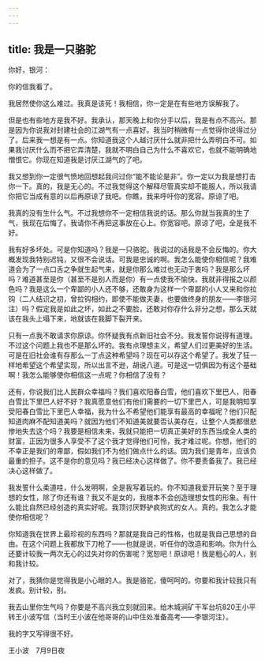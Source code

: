 ```yaml
---
---
---
```

title: 我是一只骆驼
---

你好，银河：

你的信我看了。

我居然使你这么难过。我真是该死！我相信，你一定是在有些地方误解我了。

但是也有些地方是我不好。我承认，那天晚上和你分手以后，我是有点不高兴。那是因为你说我对封建社会的江湖气有一点喜好。我当时稍微有一点觉得你说得过分了。后来我一想是有一点。你知道我这个人越讨厌什么就非把什么弄明白不可。如果我讨厌什么而不把它弄清楚，我就不明白自己为什么不喜欢它，也就不能明确地憎恨它。你现在知道我是讨厌江湖气的了吧。

我又想到你一定很气愤地回想起我问过你“能不能论是非”。你一定以为我是想打击你一下。真的，我是无心的。不过我觉得这个解释尽管真实却不能服人，所以我请你把它当成有意的以后再原谅了我吧。你瞧，我来呼吁你的宽容。原谅了吧。

我真的没有生什么气。不过我想你不一定相信我说的话。那么你就当我真的生了气，我现在后悔了。我请你不再把这事放在心上。你宽容吧。原谅了吧，全是我不好。

我有好多坏处。可是你知道吗？我是一只骆驼。我说过的话我是不会反悔的。你大概发现我特别迟钝，又很不会说话。可我是忠诚的啊。我怎么能使你相信呢？我难道会为了一点口舌之争就生起气来，就是你那么难过也无动于衷吗？我是那么坏吗？难道甚至是你（甚至不是别人而是你）有一点使我不愉快，我就非得报之以颜色吗？我是这么一个卑鄙的小人还不够，还敢身为这样一个卑鄙的小人又来和你拉钩（二人结识之初，曾拉钩相约，即使不能做夫妻，也要做终身的朋友——李银河注）吗？假定我是如此之坏，如此之不要脸，还敢对你存什么非分之想，那么天就该在我头上塌下来，地就该在我脚下裂开来。

只有一点我不敢请求你原谅。你怀疑我有点新旧社会不分。我发誓你说得有道理。不过这个问题上我也不是那么坏的。我有点理想主义，希望人们过更美好的生活。可是在旧社会谁有存那么一丁点这种希望吗？现在可以存这个希望了。我发了狂一样地希望这个希望实现，所以出言不逊，胡说八道。可是这一切俱因为有这个基础啊！我怎么能够使你相信这一点呢？你相信了没有？

还有，你说我们比人民群众幸福吗？我们喜欢阳春白雪，他们喜欢下里巴人，阳春白雪比下里巴人好不好？我真愿意他们有他们需要的一切下里巴人，可是我明知享受阳春白雪比下里巴人幸福，我为什么不希望他们能享有最高的幸福呢？他们只配知道肉麻不配知道美吗？就因为他们不知道美就要否认美存在，让整个人类都很悲惨地失去这个吗？我要是相信未来，我就只能把一切真正美好的东西当成全人类的财富，正因为很多人享受不了这个我才觉得他们可怜，我才难过呢。你想，他们的不幸正是我们的卑鄙，假如我们不为他们做点什么的话。因为我们是青年，应该负最重的担子。这不是你的意见吗？我已经决心这样做了。你不要责备我了。我已经决心这样做了。

我发誓什么柔道哇，什么发明啊，全是我写着玩的。你不知道我爱开玩笑？至于理想的女性，除了你还有谁？我又不是女的，我根本不会创造理想女性的形象。有什么能比自然已经创造的真实好呢。我顶讨厌野驴疯狗式的女人。真的。我怎么才能使你相信呢？

你知道我在世界上最珍视的东西吗？那就是我自己的性格，也就是我自己思想的自由。在这个问题上我都放下刀枪了——也就是说，听任你的改造和影响。你为什么还要计较我一两次无心的过失对你的伤害呢？宽恕吧！原谅吧！我是粗心的人，别和我计较。

对了，我猜你是觉得我是小心眼的人。我是骆驼，傻呵呵的。你要和我计较我只有发疯。别计较，别。

我去山里你生气吗？你要是不高兴我立刻就回来。给木城涧矿干军台坑820王小平转王小波写信（当时王小波在他哥哥的山中住处准备高考——李银河注）。

我的字又写得很不好。

王小波　7月9日夜